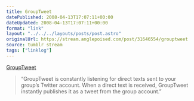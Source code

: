 ```yaml
---
title: GroupTweet
datePublished: 2008-04-13T17:07:11+00:00
dateUpdated: 2008-04-13T17:07:11+00:00
format: "link"
layout: "../../../layouts/posts/post.astro"
originalUrl: https://stream.anglepoised.com/post/31646554/grouptweet
source: tumblr stream
tags: ["linklog"]
---
```


[GroupTweet][1]

> &ldquo;GroupTweet is constantly listening for direct texts sent to your group&rsquo;s Twitter account. When a direct text is received, GroupTweet instantly publishes it as a tweet from the group account.&rdquo;

[1]: http://grouptweet.com/
